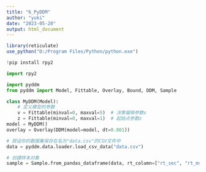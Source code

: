 ```yaml
---
title: "6_PyDDM"
author: "yuki"
date: "2023-05-20"
output: html_document
---
```


```r
library(reticulate)
use_python("D:/Program Files/Python/python.exe")
```

```python
!pip install rpy2
```

```python
import rpy2
```

```python
import pyddm
from pyddm import Model, Fittable, Overlay, Bound, DDM, Sample

class MyDDM(Model):
    # 定义模型的参数
    v = Fittable(minval=0, maxval=5)  # 决策偏倚参数v
    z = Fittable(minval=0, maxval=1)  # 起始点参数z
model = MyDDM()
overlay = Overlay(DDM(model=model, dt=0.001))

# 假设你的数据集保存在名为"data.csv"的CSV文件中
data = pyddm.data.loader.load_csv_data("data.csv")

# 创建样本对象
sample = Sample.from_pandas_dataframe(data, rt_column=["rt_sec", "rt_ms"], correct_column="acc")

```

